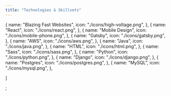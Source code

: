 ```yaml
---
title: "Technologies & Skillsets"
---
```


  {
    name: "Blazing Fast Websites",
    icon: "./icons/high-voltage.png",
  },
  {
    name: "React",
    icon: "./icons/react.png",
  },
  {
    name: "Mobile Design",
    icon: "./icons/mobile-phone.png",
  },
  {
    name: "Gatsby",
    icon: "./icons/gatsby.png",
  },
  {
    name: "AWS",
    icon: "./icons/aws.png",
  },
  {
    name: "Java",
    icon: "./icons/java.png",
  },
  {
    name: "HTML",
    icon: "./icons/html.png",
  },
  {
    name: "Sass",
    icon: "./icons/sass.png",
  },
  {
    name: "Python",
    icon: "./icons/python.png",
  },
  {
    name: "Django",
    icon: "./icons/django.png",
  },
  {
    name: "Postgres",
    icon: "./icons/postgres.png",
  },
  {
    name: "MySQL",
    icon: "./icons/mysql.png",
  },
  
]

;
